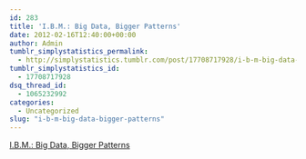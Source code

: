 ```yaml
---
id: 283
title: 'I.B.M.: Big Data, Bigger Patterns'
date: 2012-02-16T12:40:00+00:00
author: Admin
tumblr_simplystatistics_permalink:
  - http://simplystatistics.tumblr.com/post/17708717928/i-b-m-big-data-bigger-patterns
tumblr_simplystatistics_id:
  - 17708717928
dsq_thread_id:
  - 1065232992
categories:
  - Uncategorized
slug: "i-b-m-big-data-bigger-patterns"
---
```

[I.B.M.: Big Data, Bigger Patterns](http://bits.blogs.nytimes.com/2012/02/15/i-b-m-big-data-bigger-patterns/)
